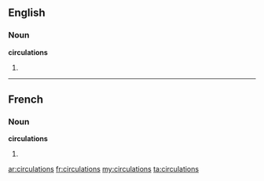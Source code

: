 ==English==

===Noun===
'''circulations'''

# {{plural of|[[circulation]]}}

----

==French==

===Noun===
'''circulations''' {{f}}

# {{plural of|[[circulation]]|lang=fr}}

[[ar:circulations]]
[[fr:circulations]]
[[my:circulations]]
[[ta:circulations]]